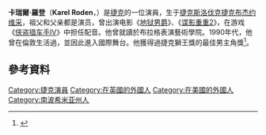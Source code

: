 {{Infobox person
| image        = Karel Roden.jpg
| caption      = 
| birth_date   = {{Birth date and age|1962|5|18|df=y}}
| birth_place  = {{TCH}}[[捷克布傑約維采|捷克布傑約維采]]
| years_active = 1982–現在
| occupation   = 演員
}}
'''卡瑞爾·羅登'''（'''Karel Roden'''，{{bd|1962年|5月18日}}）是[[捷克|捷克]]的一位演員，生于[[捷克斯洛伐克|捷克斯洛伐克]][[捷克布杰约维采|捷克布杰约维采]]，祖父和父亲都是演员，曾出演电影《[[地狱男爵|地狱男爵]]》、《[[谍影重重2|谍影重重2]]》，在游戏《[[侠盗猎车手IV|侠盗猎车手IV]]》中担任配音。他曾就讀於布拉格表演藝術學院。1990年代，他曾在倫敦生活過，並因此進入國際舞台。他獲得過捷克獅王獎的最佳男主角獎<ref>{{cite news|first1=Tereza|last1=Spáčilová|first2=Vojtěch|last2=Efler|first3=Jana|last3=Záhorková|url=http://kultura.idnes.cz/filmem-roku-se-stali-karamazovi-pro-ceskeho-lva-si-dosel-i-havel-psn-/show_lev.aspx?c=A090307_181331_show_lev_jaz|title=Filmem roku se stali Karamazovi, pro Českého lva si došel i Havel|language=cs|work=idnes.cz|publisher=Mladá fronta DNES|date=7 March 2009|access-date=16 March 2012|archive-date=2012-01-26|archive-url=https://web.archive.org/web/20120126034908/http://kultura.idnes.cz/filmem-roku-se-stali-karamazovi-pro-ceskeho-lva-si-dosel-i-havel-psn-/show_lev.aspx?c=A090307_181331_show_lev_jaz|dead-url=no}}</ref>。

==參考資料==
{{Reflist}}

[[Category:捷克演員|Category:捷克演員]]
[[Category:在英國的外國人|Category:在英國的外國人]]
[[Category:在美國的外國人|Category:在美國的外國人]]
[[Category:南波希米亚州人|Category:南波希米亚州人]]